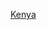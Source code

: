 {{WPSS-cat}}
{{Regional Stub Category|article=[[肯亞|肯亞]]|newstub=Kenya-stub|category=肯亞}}
{{Hiddencat}}

[[Category:非洲小作品|Kenya]]